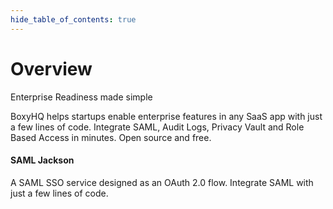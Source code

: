 ```yaml
---
hide_table_of_contents: true
---
```



# Overview

Enterprise Readiness made simple

BoxyHQ helps startups enable enterprise features in any SaaS app with just a few lines of code. Integrate SAML, Audit Logs, Privacy Vault and Role Based Access in minutes. Open source and free.

<div class="container" style={{ padding: 0 }}>
  <div class="row is-multiline">
    <div class="col col--6">
      <Link class="card" to="/docs/jackson/overview" style={{ height: '100%' }}>
        <div class="card__body">
          <h4>SAML Jackson</h4>
          <p>
            A SAML SSO service designed as an OAuth 2.0 flow. Integrate SAML
            with just a few lines of code.
          </p>
        </div>
      </Link>
    </div>
  </div>
</div>
